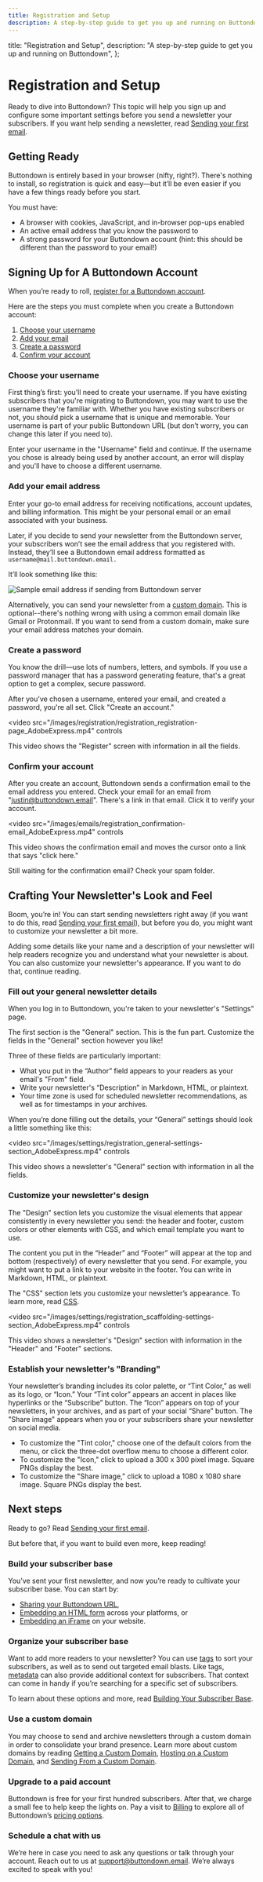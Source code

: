 ```yaml
---
title: Registration and Setup
description: A step-by-step guide to get you up and running on Buttondown
---
```



  title: "Registration and Setup",
  description: "A step-by-step guide to get you up and running on Buttondown",
};

# Registration and Setup

Ready to dive into Buttondown? This topic will help you sign up and configure some important settings before you send a newsletter your subscribers. If you want help sending a newsletter, read [Sending your first email](/getting-started/sending-your-first-email). 

## Getting Ready

Buttondown is entirely based in your browser (nifty, right?). There's nothing to install, so registration is quick and easy—but it’ll be even easier if you have a few things ready before you start.

You must have:

- A browser with cookies, JavaScript, and in-browser pop-ups enabled
- An active email address that you know the password to
- A strong password for your Buttondown account (hint: this should be different than the password to your email!)

## Signing Up for A Buttondown Account

When you’re ready to roll, [register for a Buttondown account](https://buttondown.email/register).

Here are the steps you must complete when you create a Buttondown account:

1. [Choose your username](#choose-your-username)
2. [Add your email](#add-your-email)
3. [Create a password](#create-a-password)
4. [Confirm your account](#confirm-your-account)

### Choose your username

First thing’s first: you’ll need to create your username. If you have existing subscribers that you're migrating to Buttondown, you may want to use the username they're familiar with. Whether you have existing subscribers or not, you should pick a username that is unique and memorable. Your username is part of your public Buttondown URL (but don’t worry, you can change this later if you need to).

Enter your username in the "Username" field and continue. If the username you chose is already being used by another account, an error will display and you'll have to choose a different username.

### Add your email address

Enter your go-to email address for receiving notifications, account updates, and billing information. This might be your personal email or an email associated with your business.

Later, if you decide to send your newsletter from the Buttondown server, your subscribers won’t see the email address that you registered with. Instead, they’ll see a Buttondown email address formatted as `username@mail.buttondown.email.` 

It’ll look something like this:

![Sample email address if sending from Buttondown server](/images/settings/registration_sample-email-address.png)

Alternatively, you can send your newsletter from a [custom domain](/getting-started/getting-a-custom-domain). This is optional--there's nothing wrong with using a common email domain like Gmail or Protonmail. If you want to send from a custom domain, make sure your email address matches your domain.

### Create a password

You know the drill—use lots of numbers, letters, and symbols. If you use a password manager that has a password generating feature, that's a great option to get a complex, secure password.

After you've chosen a username, entered your email, and created a password, you're all set. Click "Create an account."

<video
  src="/images/registration/registration_registration-page_AdobeExpress.mp4"
  controls
></video>

This video shows the "Register" screen with information in all the fields.

### Confirm your account

After you create an account, Buttondown sends a confirmation email to the email address you entered. Check your email for an email from "justin@buttondown.email". There's a link in that email. Click it to verify your account.

<video
  src="/images/emails/registration_confirmation-email_AdobeExpress.mp4"
  controls
></video>

This video shows the confirmation email and moves the cursor onto a link that says "click here."

Still waiting for the confirmation email? Check your spam folder.

## Crafting Your Newsletter's Look and Feel

Boom, you’re in! You can start sending newsletters right away (if you want to do this, read [Sending your first email](/getting-started/sending-your-first-email)), but before you do, you might want to customize your newsletter a bit more. 

Adding some details like your name and a description of your newsletter will help readers recognize you and understand what your newsletter is about. You can also customize your newsletter's appearance. If you want to do that, continue reading.

### Fill out your general newsletter details

When you log in to Buttondown, you're taken to your newsletter's "Settings" page. 

The first section is the "General" section. This is the fun part. Customize the fields in the "General" section however you like! 

Three of these fields are particularly important:

- What you put in the “Author” field appears to your readers as your email's "From" field.
- Write your newsletter's “Description” in Markdown, HTML, or plaintext.
- Your time zone is used for scheduled newsletter recommendations, as well as for timestamps in your archives.

When you’re done filling out the details, your “General” settings should look a little something like this:

<video
  src="/images/settings/registration_general-settings-section_AdobeExpress.mp4"
  controls
></video>

This video shows a newsletter's "General" section with information in all the fields.

### Customize your newsletter's design

The "Design" section lets you customize the visual elements that appear consistently in every newsletter you send: the header and footer, custom colors or other elements with CSS, and which email template you want to use.

The content you put in the “Header” and “Footer” will appear at the top and bottom (respectively) of every newsletter that you send. For example, you might want to put a link to your website in the footer. You can write in Markdown, HTML, or plaintext.

The "CSS" section lets you customize your newsletter’s appearance. To learn more, read [CSS](/advanced-features/css).

<video
  src="/images/settings/registration_scaffolding-settings-section_AdobeExpress.mp4"
  controls
></video>

This video shows a newsletter's "Design" section with information in the "Header" and "Footer" sections.

### Establish your newsletter's "Branding"

Your newsletter’s branding includes its color palette, or “Tint Color,” as well as its logo, or “Icon.” Your “Tint color” appears an accent in places like hyperlinks or the “Subscribe” button. The “Icon” appears on top of your newsletters, in your archives, and as part of your social “Share” button. The "Share image" appears when you or your subscribers share your newsletter on social media.

* To customize the "Tint color," choose one of the default colors from the menu, or click the three-dot overflow menu to choose a different color. 
* To customize the "Icon," click to upload a 300 x 300 pixel image. Square PNGs display the best.
* To customize the "Share image," click to upload a 1080 x 1080 share image. Square PNGs display the best.

## Next steps

Ready to go? Read [Sending your first email](/getting-started/sending-your-first-email).

But before that, if you want to build even more, keep reading!

### Build your subscriber base

You’ve sent your first newsletter, and now you’re ready to cultivate your subscriber base. You can start by:
* [Sharing your Buttondown URL](/getting-started/building-your-subscriber-base#sharing-your-buttondown-url), 
* [Embedding an HTML form](/getting-started/building-your-subscriber-base#embedding-an-html-form) across your platforms, or 
* [Embedding an iFrame](/getting-started/building-your-subscriber-base#embedding-an-iframe) on your website. 

### Organize your subscriber base

Want to add more readers to your newsletter? You can use [tags](/getting-started/building-your-subscriber-base#adding-tags-to-your-subscribers) to sort your subscribers, as well as to send out targeted email blasts. Like tags, [metadata](/getting-started/building-your-subscriber-base#adding-metadata-to-your-subscribers) can also provide additional context for subscribers. That context can come in handy if you’re searching for a specific set of subscribers.

To learn about these options and more, read [Building Your Subscriber Base](/getting-started/building-your-subscriber-base).

### Use a custom domain

You may choose to send and archive newsletters through a custom domain in order to consolidate your brand presence. Learn more about custom domains by reading [Getting a Custom Domain](/getting-started/getting-a-custom-domain), [Hosting on a Custom Domain](/getting-started/hosting-on-a-custom-domain), and [Sending From a Custom Domain](/getting-started/sending-from-a-custom-domain).

### Upgrade to a paid account

Buttondown is free for your first hundred subscribers. After that, we charge a small fee to help keep the lights on. Pay a visit to [Billing](/getting-started/billing) to explore all of Buttondown’s [pricing options](https://buttondown.email/pricing).

### Schedule a chat with us

We’re here in case you need to ask any questions or talk through your account. Reach out to us at [support@buttondown.email](mailto:support@buttondown.email). We’re always excited to speak with you!
